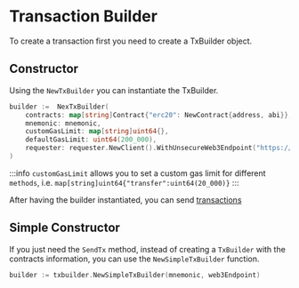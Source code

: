 # Transaction Builder

To create a transaction first you need to create a TxBuilder object.

## Constructor

Using the `NewTxBuilder` you can instantiate the TxBuilder.

```go
builder :=  NexTxBuilder(
	contracts: map[string]Contract{"erc20": NewContract{address, abi}},
	mnemonic: mnemonic,
	customGasLimit: map[string]uint64{},
	defaultGasLimit: uint64(200_000),
	requester: requester.NewClient().WithUnsecureWeb3Endpoint("https://proxy.evmos.org/web3"),
)
```

:::info
`customGasLimit` allows you to set a custom gas limit for different `methods`, i.e. `map[string]uint64{"transfer":uint64(20_000)}`
:::

After having the builder instantiated, you can send [transactions](/lib/txbuilder/transaction)

## Simple Constructor

If you just need the `SendTx` method, instead of creating a `TxBuilder` with the contracts information, you can use the `NewSimpleTxBuilder` function.

```go
builder := txbuilder.NewSimpleTxBuilder(mnemonic, web3Endpoint)
```
